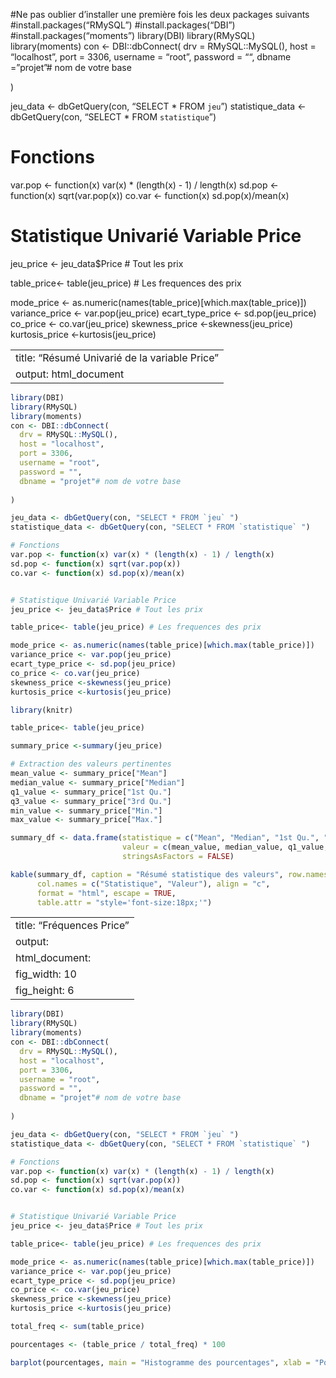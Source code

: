 
#Ne pas oublier d'installer une première fois les deux packages suivants
#install.packages("RMySQL")
#install.packages("DBI")
#install.packages("moments")
library(DBI)
library(RMySQL)
library(moments)
con <- DBI::dbConnect(
  drv = RMySQL::MySQL(),
  host = "localhost", 
  port = 3306, 
  username = "root", 
  password = "", 
  dbname = "projet"# nom de votre base
  
)

jeu_data <- dbGetQuery(con, "SELECT * FROM `jeu` ")
statistique_data <- dbGetQuery(con, "SELECT * FROM `statistique` ")

# Fonctions 
var.pop <- function(x) var(x) * (length(x) - 1) / length(x)
sd.pop <- function(x) sqrt(var.pop(x))
co.var <- function(x) sd.pop(x)/mean(x)


# Statistique Univarié Variable Price 
jeu_price <- jeu_data$Price # Tout les prix

table_price<- table(jeu_price) # Les frequences des prix 

mode_price <- as.numeric(names(table_price)[which.max(table_price)])
variance_price <- var.pop(jeu_price)
ecart_type_price <- sd.pop(jeu_price)
co_price <- co.var(jeu_price)
skewness_price <-skewness(jeu_price)
kurtosis_price <-kurtosis(jeu_price)

---
title: "Résumé Univarié de la variable Price"
output: html_document
---


```{r, }
library(DBI)
library(RMySQL)
library(moments)
con <- DBI::dbConnect(
  drv = RMySQL::MySQL(),
  host = "localhost", 
  port = 3306, 
  username = "root", 
  password = "", 
  dbname = "projet"# nom de votre base
  
)

jeu_data <- dbGetQuery(con, "SELECT * FROM `jeu` ")
statistique_data <- dbGetQuery(con, "SELECT * FROM `statistique` ")

# Fonctions 
var.pop <- function(x) var(x) * (length(x) - 1) / length(x)
sd.pop <- function(x) sqrt(var.pop(x))
co.var <- function(x) sd.pop(x)/mean(x)


# Statistique Univarié Variable Price 
jeu_price <- jeu_data$Price # Tout les prix

table_price<- table(jeu_price) # Les frequences des prix 

mode_price <- as.numeric(names(table_price)[which.max(table_price)])
variance_price <- var.pop(jeu_price)
ecart_type_price <- sd.pop(jeu_price)
co_price <- co.var(jeu_price)
skewness_price <-skewness(jeu_price)
kurtosis_price <-kurtosis(jeu_price)

library(knitr)

table_price<- table(jeu_price)

summary_price <-summary(jeu_price)

# Extraction des valeurs pertinentes
mean_value <- summary_price["Mean"]
median_value <- summary_price["Median"]
q1_value <- summary_price["1st Qu."]
q3_value <- summary_price["3rd Qu."]
min_value <- summary_price["Min."]
max_value <- summary_price["Max."]

summary_df <- data.frame(statistique = c("Mean", "Median", "1st Qu.", "3rd Qu.", "Min.", "Max.", "Mode", "Variance", "Ecart-type", "Coefficient de variation", "Skewness", "Kurtosis"),
                         valeur = c(mean_value, median_value, q1_value, q3_value, min_value, max_value, mode_price, variance_price, ecart_type_price, co_price, skewness_price, kurtosis_price),
                         stringsAsFactors = FALSE)

kable(summary_df, caption = "Résumé statistique des valeurs", row.names = FALSE, digits = 2, 
      col.names = c("Statistique", "Valeur"), align = "c", 
      format = "html", escape = TRUE, 
      table.attr = "style='font-size:18px;'")


```



---
title: "Fréquences Price"
output: 
  html_document:
    fig_width: 10
    fig_height: 6
---

```{r}
library(DBI)
library(RMySQL)
library(moments)
con <- DBI::dbConnect(
  drv = RMySQL::MySQL(),
  host = "localhost", 
  port = 3306, 
  username = "root", 
  password = "", 
  dbname = "projet"# nom de votre base
  
)

jeu_data <- dbGetQuery(con, "SELECT * FROM `jeu` ")
statistique_data <- dbGetQuery(con, "SELECT * FROM `statistique` ")

# Fonctions 
var.pop <- function(x) var(x) * (length(x) - 1) / length(x)
sd.pop <- function(x) sqrt(var.pop(x))
co.var <- function(x) sd.pop(x)/mean(x)


# Statistique Univarié Variable Price 
jeu_price <- jeu_data$Price # Tout les prix

table_price<- table(jeu_price) # Les frequences des prix 

mode_price <- as.numeric(names(table_price)[which.max(table_price)])
variance_price <- var.pop(jeu_price)
ecart_type_price <- sd.pop(jeu_price)
co_price <- co.var(jeu_price)
skewness_price <-skewness(jeu_price)
kurtosis_price <-kurtosis(jeu_price)

total_freq <- sum(table_price)

pourcentages <- (table_price / total_freq) * 100

barplot(pourcentages, main = "Histogramme des pourcentages", xlab = "Pourcentage", ylab = "Fréquence", ylim = c(0, 100))


```

